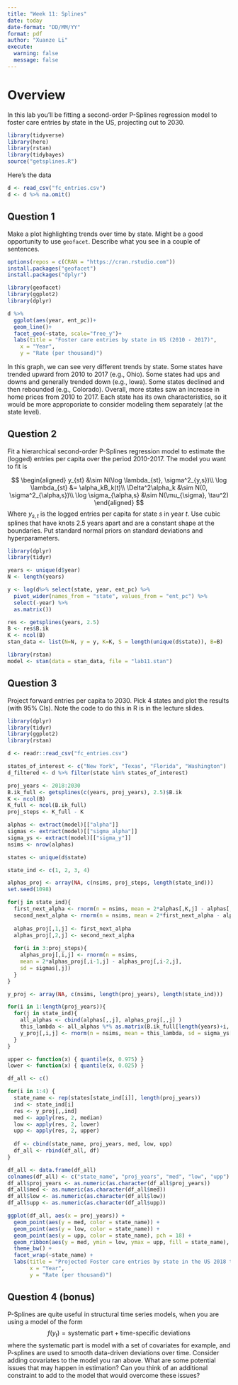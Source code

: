 ```yaml
---
title: "Week 11: Splines"
date: today
date-format: "DD/MM/YY"
format: pdf
author: "Xuanze Li"
execute: 
  warning: false
  message: false
---
```


# Overview

In this lab you'll be fitting a second-order P-Splines regression model to foster care entries by state in the US, projecting out to 2030. 

```r
library(tidyverse)
library(here)
library(rstan)
library(tidybayes)
source("getsplines.R")
```

Here's the data

```r
d <- read_csv("fc_entries.csv")
d <- d %>% na.omit()
```

## Question 1

Make a plot highlighting trends over time by state. Might be a good opportunity to use `geofacet`. Describe what you see in a couple of sentences. 

```r
options(repos = c(CRAN = "https://cran.rstudio.com"))
install.packages("geofacet")
install.packages("dplyr")
```

```r
library(geofacet)
library(ggplot2)
library(dplyr)

d %>%
  ggplot(aes(year, ent_pc))+
  geom_line()+
  facet_geo(~state, scale="free_y")+
  labs(title = "Foster care entries by state in US (2010 - 2017)",
    x = "Year",
    y = "Rate (per thousand)") 
```
In this graph, we can see very different trends by state. Some states have trended upward from 2010 to 2017 (e.g., Ohio). Some states had ups and downs and generally trended down (e.g., Iowa). Some states declined and then rebounded (e.g., Colorado). Overall, more states saw an increase in home prices from 2010 to 2017. Each state has its own characteristics, so it would be more approporiate to consider modeling them separately (at the state level). 

## Question 2

Fit a hierarchical second-order P-Splines regression model to estimate the (logged) entries per capita over the period 2010-2017. The model you want to fit is

$$
\begin{aligned}
y_{st} &\sim N(\log \lambda_{st}, \sigma^2_{y,s})\\
\log \lambda_{st} &= \alpha_kB_k(t)\\
\Delta^2\alpha_k &\sim N(0, \sigma^2_{\alpha,s})\\
\log \sigma_{\alpha,s} &\sim N(\mu_{\sigma}, \tau^2)
\end{aligned}
$$
Where $y_{s,t}$ is the logged entries per capita for state $s$ in year $t$. Use cubic splines that have knots 2.5 years apart and are a constant shape at the boundaries. Put standard normal priors on standard deviations and hyperparameters. 

```r
library(dplyr)
library(tidyr)

years <- unique(d$year)
N <- length(years)

y <- log(d%>% select(state, year, ent_pc) %>%
  pivot_wider(names_from = "state", values_from = "ent_pc") %>%
  select(-year) %>%
  as.matrix())

res <- getsplines(years, 2.5)
B <- res$B.ik
K <- ncol(B)
stan_data <- list(N=N, y = y, K=K, S = length(unique(d$state)), B=B)
```


```r
library(rstan)
model <- stan(data = stan_data, file = "lab11.stan")
```



## Question 3

Project forward entries per capita to 2030. Pick 4 states and plot the results (with 95% CIs). Note the code to do this in R is in the lecture slides. 

```r
library(dplyr)
library(tidyr)
library(ggplot2)
library(rstan)

d <- readr::read_csv("fc_entries.csv")

states_of_interest <- c("New York", "Texas", "Florida", "Washington")
d_filtered <- d %>% filter(state %in% states_of_interest)
```
```r
proj_years <- 2018:2030
B.ik_full <- getsplines(c(years, proj_years), 2.5)$B.ik
K <- ncol(B) 
K_full <- ncol(B.ik_full) 
proj_steps <- K_full - K

alphas <- extract(model)[["alpha"]]
sigmas <- extract(model)[["sigma_alpha"]]
sigma_ys <- extract(model)[["sigma_y"]]
nsims <- nrow(alphas)

states <- unique(d$state)

state_ind <- c(1, 2, 3, 4)

alphas_proj <- array(NA, c(nsims, proj_steps, length(state_ind)))
set.seed(1098)

for(j in state_ind){
  first_next_alpha <- rnorm(n = nsims, mean = 2*alphas[,K,j] - alphas[,K-1,j], sd = sigmas[,j])
  second_next_alpha <- rnorm(n = nsims, mean = 2*first_next_alpha - alphas[,K,j], sd = sigmas[,j])
  
  alphas_proj[,1,j] <- first_next_alpha
  alphas_proj[,2,j] <- second_next_alpha
  
  for(i in 3:proj_steps){
    alphas_proj[,i,j] <- rnorm(n = nsims,
    mean = 2*alphas_proj[,i-1,j] - alphas_proj[,i-2,j],
    sd = sigmas[,j])
  }
}

y_proj <- array(NA, c(nsims, length(proj_years), length(state_ind)))

for(i in 1:length(proj_years)){
  for(j in state_ind){
    all_alphas <- cbind(alphas[,,j], alphas_proj[,,j] )
    this_lambda <- all_alphas %*% as.matrix(B.ik_full[length(years)+i, ])
    y_proj[,i,j] <- rnorm(n = nsims, mean = this_lambda, sd = sigma_ys[,j])
  }
}

upper <- function(x) { quantile(x, 0.975) }
lower <- function(x) { quantile(x, 0.025) }

df_all <- c()

for(i in 1:4) {
  state_name <- rep(states[state_ind[i]], length(proj_years))
  ind <- state_ind[i]
  res <- y_proj[,,ind]
  med <- apply(res, 2, median)
  low <- apply(res, 2, lower)
  upp <- apply(res, 2, upper)
  
  df <- cbind(state_name, proj_years, med, low, upp)
  df_all <- rbind(df_all, df)
}

df_all <- data.frame(df_all)
colnames(df_all) <- c("state_name", "proj_years", "med", "low", "upp")
df_all$proj_years <- as.numeric(as.character(df_all$proj_years))
df_all$med <- as.numeric(as.character(df_all$med))
df_all$low <- as.numeric(as.character(df_all$low))
df_all$upp <- as.numeric(as.character(df_all$upp))

ggplot(df_all, aes(x = proj_years)) +
  geom_point(aes(y = med, color = state_name)) +
  geom_point(aes(y = low, color = state_name)) +
  geom_point(aes(y = upp, color = state_name), pch = 18) +
  geom_ribbon(aes(y = med, ymin = low, ymax = upp, fill = state_name), alpha = 0.2) +
  theme_bw() +
  facet_wrap(~state_name) +
  labs(title = "Projected Foster care entries by state in the US 2018 to 2030",
       x = "Year",
       y = "Rate (per thousand)")
```


## Question 4 (bonus)

P-Splines are quite useful in structural time series models, when you are using a model of the form 
$$
f(y_t) = \text{systematic part} + \text{time-specific deviations}
$$
where the systematic part is model with a set of covariates for example, and P-splines are used to smooth data-driven deviations over time. Consider adding covariates to the model you ran above. What are some potential issues that may happen in estimation? Can you think of an additional constraint to add to the model that would overcome these issues?

